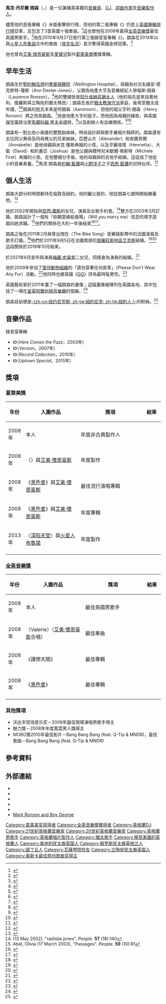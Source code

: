 {{noteTA
|G1=Show
|G2=Music
|T=zh-cn:马克·荣森;zh-tw:馬克·朗森
|1=zh-cn:马克·荣森;zh-tw:馬克·朗森
|2=zh-cn:荣森;zh-tw:朗森
}}
{{Infobox musical artist
| name = Mark Ronson<br>馬克·朗森
| image = Mark-Ronson.jpg
| caption = 馬克於2008年的荷蘭[[北海爵士音樂節|北海爵士音樂節]]
| background = solo_singer
| occupation = {{hlist|音樂家|DJ|詞曲作家|音樂製作人}}
| birth_name =  Mark Daniel Ronson<br>馬克·丹尼爾·朗森
| birth_date = {{Birth date and age|1975|9|4|df=yes}}
| birth_place ={{UK}}[[英格蘭|英格蘭]][[倫敦|倫敦]][[聖約翰伍德|聖約翰伍德]]
| label = {{le|Allido唱片|Allido Records|Allido}}/[[哥倫比亞唱片|哥倫比亞]]/[[RCA唱片|RCA]]/[[J唱片公司|J]]
| years_active = 1993年-現在
| Instrument = {{hlist|[[小號|小號]]|[[吉他|吉他]]|[[電吉他|電吉他]]|[[鼓|鼓]]|[[打擊樂器|打擊樂器]]|[[唱盤|唱盤]]|[[合成器|合成器]]|||[[聲樂|聲樂]]}}
| associated_acts = [[艾美·懷恩豪斯|艾美·懷恩豪斯]]、[[火星人布魯諾|火星人布魯諾]]、The Business Intl、[[洛福斯·溫萊特|洛福斯·溫萊特]]、{{le|鬼臉煞星|Ghostface Killah}}、{{le|黑唇樂團|Black Lips}}、[[莉莉·艾倫|莉莉·艾倫]]、{{le|Q堤 (音樂家)|Q-Tip (musician)|Q堤}}、{{le|Tawiah|Tawiah}}、{{le|安德魯·瓦耶特|Andrew Wyatt}}、[[杜蘭杜蘭|杜蘭杜蘭]]、{{le|丹尼爾‧梅里威瑟|Daniel Merriweather}}、{{le|骯髒壞傢伙|Ol' Dirty Bastard}}、{{le|喬丹·加蘭德|Jordan Galland}}、[[威爾_(饒舌歌手)|威爾]]、{{le|The Ghost of a Saber Tooth Tiger|The Ghost of a Saber Tooth Tiger}}、[[愛黛兒|愛黛兒]]、{{le|莎曼莎·羅森|Samantha Ronson}}、[[保羅·麥卡尼|保羅·麥卡尼]]、[[Katy_B|Katy B]]
|website={{url|markronson.co.uk}}
| genre = {{hlist|[[電子音樂|電音]]|[[流行_(音樂類型)|流行]]|[[流行搖滾|流行搖滾]]|[[嘻哈音樂|嘻哈]]|[[靈魂樂|靈魂]]|[[放克|放克]]}}<ref>{{cite web |author= |url=http://www.allmusic.com/artist/mark-ronson-mn0000237773 |title=Mark Ronson | Music Biography, Credits and Discography |publisher=AllMusic |accessdate=2014-07-16 |archive-date=2021-05-03 |archive-url=https://web.archive.org/web/20210503022123/https://www.allmusic.com/artist/mark-ronson-mn0000237773 |dead-url=no }}</ref>
|國籍={{hlist|{{UK}}|{{USA}}}}}}

'''馬克·丹尼爾·朗森'''（{{lang-en|Mark Daniel Ronson}}，{{bd|1975年|9月4日}}）是一位兼擁英美籍的[[音樂家|音樂家]]、[[唱片騎師|DJ]]、[[歌手|詞曲作家]]及[[音樂製作人|音樂製作人]]。

儘管他的首張專輯《{{le|名人操盤手|Here Comes the Fuzz}}》未能衝擊排行榜，但他的第二張專輯《{{le|譯想天開|Version (album)}}》仍登上[[英國專輯排行榜|英國專輯排行榜]]亞軍，且包含了3首英國十強單曲。<ref>{{cite web|url=http://www.officialcharts.com/artist/_/mark%20ronson/|title=UK Charts - Mark Ronson|publisher=Official Charts Company|accessdate=2014-12-26|archive-date=2014-12-22|archive-url=https://web.archive.org/web/20141222030911/http://www.officialcharts.com/artist/_/Mark%20Ronson|dead-url=no}}</ref>這也使他在2008年贏得[[全英音樂獎|全英音樂獎]]最佳英國男歌手。<ref>{{cite web |url=http://www.brits.co.uk/artist/mark-ronson |title=Mark Ronson |publisher=Brits.co.uk |date=2014-02-19 |accessdate=2014-07-16 |deadurl=yes |archiveurl=https://web.archive.org/web/20141006093511/http://www.brits.co.uk/artist/mark-ronson |archivedate=2014-10-06 }}</ref>他在2010年9月27日發行第三張錄音室專輯《{{le|唱片大玩家|Record Collection (album)}}》。朗森在2014年以與[[火星人布魯諾|火星人布魯諾]]合作的單曲〈[[放克名流|放克名流]]〉首次奪得英國金榜冠軍。<ref name=":1">{{cite web|url=http://www.officialcharts.com/chart-news/uptown-funk-gives-mark-ronson-his-first-number-1-single-3353/|title=Uptown Funk gives Mark Ronson his first Number 1 single|first=Rob|last=Copsey|publisher=Official Charts Company|date=2014-12-14|accessdate=2014-12-14|archive-date=2014-12-14|archive-url=https://web.archive.org/web/20141214215953/https://www.officialcharts.com/chart-news/uptown-funk-gives-mark-ronson-his-first-number-1-single-3353/|dead-url=no}}</ref>

他也曾為[[艾美·懷恩豪斯|艾美·懷恩豪斯]]及[[愛黛兒|愛黛兒]]製作[[葛萊美獎|葛萊美獎]]獲獎專輯。

== 早年生活 ==
朗森生於[[聖約翰伍德|聖約翰伍德]]的[[惠靈頓醫院|惠靈頓醫院]]（Wellington Hospital），母親為社交名媛安·德克斯特-瓊斯（Ann Dexter-Jones），父親為地產大亨及音樂經紀人勞倫斯·朗森（Laurence Ronson）。<ref>{{cite news|url=http://www.harpersbazaar.com/celebrity/red-carpet-dresses/the-royal-ronsons-0908|title=Mark, Charlotte, and Samantha Ronson, Ann Dexter-Jones, The Royal Tenenbaums|work=Harper's BAZAAR Magazine|publisher=Hearst Communications|first=Sarah|last=Cristobal|date=2008-08-10|accessdate=2015-01-08|archive-date=2015-01-17|archive-url=https://web.archive.org/web/20150117211622/https://www.harpersbazaar.com/celebrity/red-carpet-dresses/a327/the-royal-ronsons-0908/|dead-url=no}}</ref>他的雙親皆是[[阿什肯納茲猶太人|阿什肯納茲猶太人]]（他的祖先是來自奧地利、俄羅斯與立陶宛的猶太移民）；朗森生長於[[猶太教保守派|猶太教保守派]]家庭，後來受猶太成年禮。<ref>{{cite web |url=http://www.guiltandpleasure.com/index.php?site=rebootgp&page=gp_article&id=76 |title=Guilt & Pleasure |publisher=Guiltandpleasure.com |date=2007-09-26 |accessdate=2014-07-16 |deadurl=yes |archiveurl=https://web.archive.org/web/20131210023928/http://www.guiltandpleasure.com/index.php?site=rebootgp&page=gp_article&id=76 |archivedate=2013-12-10 }}</ref><ref>{{cite web |url=http://www.dailyjews.com/articles/693_mark_ronson_intervie.htm |title=Mark Ronson interview |publisher=DailyJews |date=2007-07-03 |accessdate=2014-07-16 |deadurl=yes |archiveurl=https://web.archive.org/web/20110716065820/http://www.dailyjews.com/articles/693_mark_ronson_intervie.htm |archivedate=2011-07-16 }}</ref>朗森的姓氏本來是阿朗森（Aaronson），但他的祖父亨利·朗森（Henry Ronson）將之改為朗森。<ref>{{cite news|url=http://www.dailymail.co.uk/tvshowbiz/article-509291/The-truth-svengali-seen-paying-late-night-visit-troubled-Amy-Winehouses-hotel.html|work=Daily Mail|location=UK|title=The truth about the svengali seen paying a late-night visit to troubled Amy Winehouse's hotel|first=Claudia|last=Joseph|date=2008-01-20|accessdate=2011-01-11|archive-date=2016-12-31|archive-url=https://web.archive.org/web/20161231000511/http://www.dailymail.co.uk/tvshowbiz/article-509291/The-truth-svengali-seen-paying-late-night-visit-troubled-Amy-Winehouses-hotel.html|dead-url=no}}</ref>他是地產大亨{{le|杰拉德·朗森|Gerald Ronson}}的姪子。而他因為母親的緣故，與英國[[保守黨_(英國)|保守黨]]政治家[[馬爾科姆·里夫金德|馬爾科姆·里夫金德]]與{{le|里昂·布里坦|Leon Brittan}}，<ref name="entertainment.timesonline.co.uk">{{cite news|url=http://entertainment.timesonline.co.uk/tol/arts_and_entertainment/music/article3257098.ece|work=The Times|location=London|title=The man Amy and Lily go to when they want a hit|date=2008-01-28|accessdate=2010-05-12|archive-date=2008-05-11|archive-url=https://web.archive.org/web/20080511172748/http://entertainment.timesonline.co.uk/tol/arts_and_entertainment/music/article3257098.ece|dead-url=no}}</ref>以及{{le|歐點電影院|Odeon Cinemas}}創辦人{{le|奧斯卡·德意志|Oscar Deutsch}}有血緣關係。<ref>{{cite news|url=http://www.guardian.co.uk/lifeandstyle/2010/jun/26/rock-pop-dexter-jones-sansom|location=London|work=The Guardian|title=Great dynasties of the world: The Dexter-Joneses|first=Ian|last=Sansom|date=2010-06-26|accessdate=2015-01-08|archive-date=2010-07-02|archive-url=https://web.archive.org/web/20100702032152/http://www.guardian.co.uk/lifeandstyle/2010/jun/26/rock-pop-dexter-jones-sansom|dead-url=no}}</ref><ref>{{cite news|url=http://www.telegraph.co.uk/culture/3667186/Mark-Ronson-The-Forrest-Gump-of-hip-hop.html|title=Mark Ronson: The Forrest Gump of hip-hop?|first=Ravi|last=Somaiya|date=2007-08-12|work=The Telegraph|publisher=Telegraph Media Group|accessdate=2015-01-08|archive-date=2020-11-21|archive-url=https://web.archive.org/web/20201121060122/https://www.telegraph.co.uk/culture/3667186/Mark-Ronson-The-Forrest-Gump-of-hip-hop.html|dead-url=no}}</ref>

朗森有一對比他小兩歲的雙胞胎妹妹，時尚設計師{{le|夏綠蒂·朗森|Charlotte Ronson}}與歌手兼唱片騎師的{{le|薩曼莎·朗森|Samantha Ronson}}。朗森還有五位同父異母及同母異父的兄弟姊妹。亞歷山大（Alexander）和安娜貝爾（Annabelle）是他母親與米克·瓊斯再婚的小孩，以及亨麗埃塔（Henrietta）、大衛（David）和約書亞（Joshua）是他父親與模特兒米歇爾·弗斯特（Michele First）再婚的小孩。在他雙親分手後，他的母親與{{le|外國人合唱團|Foreigner (band)}}的吉他手{{le|米克·瓊斯|Mick Jones (Foreigner)}}結婚，這促成了他從小的音樂素養。<ref>{{cite news|url=http://music.guardian.co.uk/pop/alexispetridis/story/0,,2183270,00.html|work=The Guardian|location=London|title=Cover boy|first=Alexis|last=Petridis|date=2007-10-06|accessdate=2010-05-12|archive-date=2008-04-20|archive-url=https://web.archive.org/web/20080420172206/http://music.guardian.co.uk/pop/alexispetridis/story/0,,2183270,00.html|dead-url=no}}</ref>馬克·朗森是[[約翰·藍儂|約翰·藍儂]]與[[小野洋子|小野洋子]]之子[[西恩·藍儂|西恩·藍儂]]的兒時玩伴。<ref>{{cite web |last=Byrne |first=Suzy |url=https://music.yahoo.com/blogs/yahoo-music/foreigners-mick-jones-reminisces-about-opening-for-the-beatles-215215320.html |title=Foreigner's Mick Jones Reminisces About Opening for the Beatles |publisher=Music.yahoo.com |date=2014-02-07 |accessdate=2014-07-16 |archive-date=2014-10-06 |archive-url=https://web.archive.org/web/20141006153138/https://music.yahoo.com/blogs/yahoo-music/foreigners-mick-jones-reminisces-about-opening-for-the-beatles-215215320.html |dead-url=no }}</ref>

==個人生活==
朗森大部分的時間都待在倫敦及紐約。他的繼父是{{le|外國人合唱團|Foreigner (band)}}的{{le|米克·瓊斯|Mick Jones (Foreigner)}}，他從朗森七歲時開始撫養他。<ref>{{cite web |author= |url=http://www.songfacts.com/blog/interviews/mick_jones_of_foreigner/ |title=Mick Jones of Foreigner: Songwriter Interviews |publisher=Songfacts.com |date=2009-10-23 |accessdate=2014-07-16 |archive-date=2018-07-24 |archive-url=https://web.archive.org/web/20180724122808/http://www.songfacts.com/blog/interviews/mick_jones_of_foreigner/ |dead-url=no }}</ref>

他於2002年開始與[[昆西·瓊斯|昆西·瓊斯]]的女兒，演員及女歌手{{le|拉西達·瓊斯|Rashida Jones}}約會。<ref>(13 May 2002), "rashida jones". ''People''. '''57''' (18):140</ref>雙方在2003年3月訂婚，朗森設計了一個有「妳願意嫁給我嗎」（Will you marry me）信息的填字遊戲向她求婚。<ref>Abel, Olivia (17 March 2003), "Passages". ''People''. '''59''' (10):81</ref>他們的關係在大約一年後結束<ref>{{cite web|url=http://www.tvguide.com/celebrities/rashida-jones/bio/193824|title=Rashida Jones: Biography|publisher=''TV Guide''|accessdate=2008-10-02|archive-date=2008-10-26|archive-url=https://web.archive.org/web/20081026025415/http://www.tvguide.com/celebrities/rashida-jones/bio/193824|dead-url=no}}</ref><ref>{{cite news|url=http://www.people.com/people/archive/article/0,,20139544,00.html|title=Passages|last=Abel|first=Olivia|date=2003-03-17|publisher=''People''|accessdate=2009-07-01|archive-date=2017-08-13|archive-url=https://web.archive.org/web/20170813145405/http://people.com/archive/passages-vol-59-no-10/|dead-url=no}}</ref>。

朗森之後在2011年2月與曾出現在〈The Bike Song〉音樂錄影帶中的法國演員及歌手{{le|約瑟芬·德·拉·波美|Joséphine de La Baume}}訂婚。<ref>{{cite web|url=http://www.dailymail.co.uk/tvshowbiz/article-1355585/Mark-Ronson-gets-engaged-Josephine-De-La-Baume.html|title=Mark Ronson gets engaged to his Agent Provocateur model and actress girlfriend Josephine de La Baume|work=Daily Mail|date=2011-02-10|accessdate=2011-02-10|archive-date=2016-03-04|archive-url=https://web.archive.org/web/20160304125354/http://www.dailymail.co.uk/tvshowbiz/article-1355585/Mark-Ronson-gets-engaged-Josephine-De-La-Baume.html|dead-url=no}}</ref>他們於2011年9月5日在法國南部的[[普羅旺斯地區艾克斯|普羅旺斯地區艾克斯]]結婚。<ref>{{cite news|url=http://www.telegraph.co.uk/news/celebritynews/8739722/Mark-Ronson-marries-Josephine-de-la-Baume-in-Provence.html|title=Mark Ronson marries Josephine de la Baume in Provence|work=The Telegraph|date=2011-09-03|accessdate=2015-01-15|archive-date=2020-11-28|archive-url=https://web.archive.org/web/20201128025424/https://www.telegraph.co.uk/news/celebritynews/8739722/Mark-Ronson-marries-Josephine-de-la-Baume-in-Provence.html|dead-url=no}}</ref><ref>{{cite news|url=http://www.dailymail.co.uk/tvshowbiz/article-2033256/Mark-Ronson-marries-French-bride-Josephine-la-Baume-Provence.html|title=And the groom wore candy stripes! Mark Ronson marries his French bride Josephine de la Baume in romantic Provence|work=Daily Mail|date=2011-09-05|accessdate=2015-01-15|archive-date=2020-11-12|archive-url=https://web.archive.org/web/20201112020853/https://www.dailymail.co.uk/tvshowbiz/article-2033256/Mark-Ronson-marries-French-bride-Josephine-la-Baume-Provence.html|dead-url=no}}</ref>這段關係於2018年10月結束。

於2021年6月宣布與演員[[梅麗·史翠普|梅麗·史翠普]]二女兒，同樣身為演員的{{le|葛瑞絲‧古墨|Grace_Gummer}}結婚。<ref>{{cite news |url=https://www.usmagazine.com/celebrity-news/news/grace-gummer-mark-ronson-engaged/ |title=Meryl Streep’s Daughter Grace Gummer Is Engaged to Mark Ronson |date=2021-06-10 |accessdate=2021-06-10 |archive-date=2022-02-17 |archive-url=https://web.archive.org/web/20220217151144/https://www.usmagazine.com/celebrity-news/news/grace-gummer-mark-ronson-engaged/ |dead-url=no }}</ref>

他於2009年參加了[[善待動物組織|善待動物組織]]的「請勿穿著任何皮草」（Please Don't Wear Any Fur）活動。<ref>{{cite web|url=http://metro.co.uk/2009/05/07/best-dressed-mark-ronson-fights-for-fur-95869/|title=Best dressed Mark Ronson fights for fur|work=metro.co.uk|publisher=Associated Newspapers|date=2009-05-07|accessdate=2015-01-15|archive-date=2015-11-02|archive-url=https://web.archive.org/web/20151102163112/http://metro.co.uk/2009/05/07/best-dressed-mark-ronson-fights-for-fur-95869/|dead-url=no}}</ref>他同時也被英國《[[GQ|GQ]]》評為最時髦男性。<ref>{{cite web |author= |url=http://www.contactmusic.com/news.nsf/article/ronson%20tops%20fashion%20list_1099303 |title=Ronson Tops Fashion List |publisher=Contactmusic.com |date=2009-04-01 |accessdate=2014-07-16 |archive-date=2009-04-04 |archive-url=https://web.archive.org/web/20090404041338/http://www.contactmusic.com/news.nsf/article/ronson%20tops%20fashion%20list_1099303 |dead-url=no }}</ref>

英國藝術家{{le|喬·辛普森 (藝術家)|Joe Simpson (artist)|喬·辛普森}}於2011年畫了一幅朗森的畫像；這幅畫像被陳列在英國各地，其中包括了一場在[[皇家阿爾伯特音樂廳|皇家阿爾伯特音樂廳]]的個展。<ref>{{cite web|url=http://www.nme.com/photos/musician-portraits---joe-simpsons-paintings-of-rock-stars/249522/1/1#6|title=Musician Portraits - Joe Simpson's paintings of rock stars|date=2011|work=NME|publisher=[[Time_Inc.|Time Inc.]]|accessdate=2014-07-16|archive-date=2015-01-08|archive-url=https://web.archive.org/web/20150108050220/http://www.nme.com/photos/musician-portraits---joe-simpsons-paintings-of-rock-stars/249522/1/1#6|dead-url=no}}</ref>

朗森自幼便是[[紐約尼克|-{zh-cn:纽约尼克斯; zh-tw:紐約尼克; zh-hk:紐約人;}-]]的粉絲。<ref>{{cite web |url=http://www.purplerevolver.com/bulletin/news/122817-mark-ronson---my-die-hard-passion-for-the-new-york-knicks.html |title=Mark Ronson - my die hard passion for the New York Knicks |first=Pierce |last=King |publisher=Purple Revolver |date=2013-01-23 |accessdate=2014-07-16 |archive-date=2020-10-20 |archive-url=https://web.archive.org/web/20201020031415/http://www.purplerevolver.com/bulletin/news/122817-mark-ronson---my-die-hard-passion-for-the-new-york-knicks.html |dead-url=no }}</ref>

==音樂作品==
;錄音室專輯
* 《{{le|名人操盤手|Here Comes the Fuzz}}》（''Here Comes the Fuzz''，2003年）
* 《{{le|譯想天開|Version (album)}}》（''Version''，2007年）
* 《{{le|唱片大玩家|Record Collection (album)}}》（''Record Collection''，2010年）
* 《{{le|放克特區|Uptown Special}}》（''Uptown Special''，2015年）

==獎項==

===葛萊美獎===
{| class="wikitable"
|-
! 年份
! style="width:260px;"| 入圍作品
! style="width:325px;"| 獎項
! width="65"| 結果
|-
| 2008年
| 本人
| 年度非古典製作人
| {{won}}
|-
| 2008年
| 〈{{le|恢復名譽|Rehab (Amy Winehouse song)}}〉與[[艾美·懷恩豪斯|艾美·懷恩豪斯]]
| 年度製作
| {{won}}
|-
| 2008年
| 《[[黑色會|黑色會]]》與[[艾美·懷恩豪斯|艾美·懷恩豪斯]]
|  最佳流行演唱專輯
| {{won}}
|-
| 2008年
| 《[[黑色會|黑色會]]》與[[艾美·懷恩豪斯|艾美·懷恩豪斯]]
| 年度專輯
| {{nom}}
|-
| 2013年
| 〈[[深陷天堂|深陷天堂]]〉與[[火星人布魯諾|火星人布魯諾]]
| 年度製作
| {{nom}}
|-
|}

===[[全英音樂獎|全英音樂獎]]===
{| class="wikitable"
|-
! 年份
! style="width:260px;"| 入圍作品
! style="width:325px;"| 獎項
! width="65"| 結果
|-
| 2008年
| 本人
| 最佳英國男歌手
| {{won}}
|-
| 2008年
| 〈Valerie〉（[[艾美·懷恩豪斯|艾美·懷恩豪斯]]合唱）
| 最佳單曲
| {{nom}}
|-
| 2008年
|《譯想天開》
| 最佳專輯
| {{nom}}
|-
| 2008年
| 《[[黑色會|黑色會]]》
| 最佳專輯
| {{nom}}
|-
|}

===其他獎項===
* 沃达丰现场音乐奖－2008年最佳現場演唱男歌手得主
* 魅力獎－2008年年度風雲男人獎得主
* MOBO獎2010年最佳影片－Bang Bang Bang (feat. Q-Tip & MNDR)，最佳歌曲－Bang Bang Bang (feat. Q-Tip & MNDR)

==參考資料==
{{Reflist|2}}

==外部連結==
{{commons category|Mark Ronson}}
* {{Official website|http://markronson.co.uk}}
* {{Twitter|iammarkronson}}
* {{YouTube|user = MarkRonson}}
* {{myspace|markronson}}
* {{IMDb name|1053148}}
* [https://web.archive.org/web/20120325191901/http://www.boy-george.info/boy-george-and-mark-ronson/ Mark Ronson and Boy George]

{{Authority control}}

{{DEFAULTSORT:Ronson, Mark}}
[[Category:葛莱美奖获得者|Category:葛莱美奖获得者]]
[[Category:全英音樂獎獲得者|Category:全英音樂獎獲得者]]
[[Category:英格蘭DJ|Category:英格蘭DJ]]
[[Category:21世紀英格蘭音樂家|Category:21世紀英格蘭音樂家]]
[[Category:20世紀英格蘭音樂家|Category:20世紀英格蘭音樂家]]
[[Category:英格蘭男歌手|Category:英格蘭男歌手]]
[[Category:英格蘭唱片製作人|Category:英格蘭唱片製作人]]
[[Category:猶太歌手|Category:猶太歌手]]
[[Category:移民美國的英格蘭人|Category:移民美國的英格蘭人]]
[[Category:奥地利犹太裔英国人|Category:奥地利犹太裔英国人]]
[[Category:俄罗斯犹太裔英格兰人|Category:俄罗斯犹太裔英格兰人]]
[[Category:諾丁丘人|Category:諾丁丘人]]
[[Category:瓦薩學院校友|Category:瓦薩學院校友]]
[[Category:立陶宛犹太裔英国人|Category:立陶宛犹太裔英国人]]
[[Category:奥斯卡最佳原创歌曲奖得主|Category:奥斯卡最佳原创歌曲奖得主]]